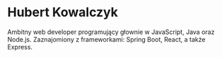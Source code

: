 # Hubert Kowalczyk

Ambitny web developer programujący głownie w JavaScript, Java oraz Node.js.
Zaznajomiony z frameworkami: Spring Boot, React, a także Express.
